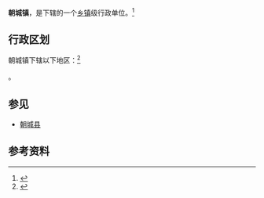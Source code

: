 {{中国乡级行政区
|景观照片文件名 = 
|景观照片描述 = 
|汉语拼音 = 
|其他语言 = 
|其他语言名称 = 
|旧称 = 
|地名出处 = 
|位置图文件名 = 
|位置图描述 = 
|自定义图片= 
|建置时间 = 
|政府驻地 = 
|毗邻 = 
|总面积 = 
|总人口 = 
|总人口年份 = 
|户籍人口 = 
|户籍人口年份 = 
|常住人口 = 
|常住人口年份 = 
|人口密度 = 
|GDP = 
|GDP年份 = 
|邮政编码 = 
|电话区号 = 635
|官方网站 = 
|网站名称 = 
|37/15/22/102/000}}

'''朝城镇'''，是{{PRC admin/fullname|37/15/22/102/000|3}}下辖的一个[[乡镇|乡镇]]级行政单位。<ref>{{PRC admin/ref sgc|{{PRC admin/parent|37/15/22/102/000}}}}</ref>

== 行政区划 ==

朝城镇下辖以下地区：<ref>{{PRC admin/ref sgc|37/15/22/102/000}}</ref>

{{PRC admin/children|37/15/22/102/000}}。

== 参见 ==
* [[朝城县|朝城县]]

== 参考资料 ==

{{reflist}}

{{行政区划小作品}}
{{PRC admin/navcat|37/15/22/102/000}}